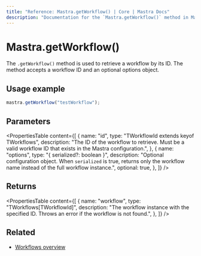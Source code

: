 ```yaml
---
title: "Reference: Mastra.getWorkflow() | Core | Mastra Docs"
description: "Documentation for the `Mastra.getWorkflow()` method in Mastra, which retrieves a workflow by ID."
---
```


# Mastra.getWorkflow()

The `.getWorkflow()` method is used to retrieve a workflow by its ID. The method accepts a workflow ID and an optional options object.

## Usage example

```typescript copy
mastra.getWorkflow("testWorkflow");
```

## Parameters

<PropertiesTable
  content={[
    {
      name: "id",
      type: "TWorkflowId extends keyof TWorkflows",
      description:
        "The ID of the workflow to retrieve. Must be a valid workflow ID that exists in the Mastra configuration.",
    },
    {
      name: "options",
      type: "{ serialized?: boolean }",
      description:
        "Optional configuration object. When `serialized` is true, returns only the workflow name instead of the full workflow instance.",
      optional: true,
    },
  ]}
/>

## Returns

<PropertiesTable
  content={[
    {
      name: "workflow",
      type: "TWorkflows[TWorkflowId]",
      description:
        "The workflow instance with the specified ID. Throws an error if the workflow is not found.",
    },
  ]}
/>

## Related

- [Workflows overview](/docs/workflows/overview)
